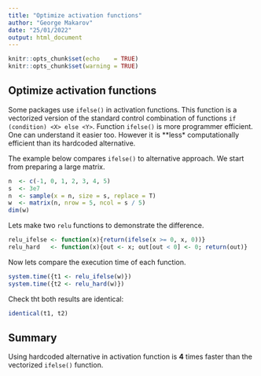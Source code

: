 ---
title: "Optimize activation functions"
author: "George Makarov"
date: "25/01/2022"
output: html_document
---

```{r setup, include=FALSE}
knitr::opts_chunk$set(echo    = TRUE)
knitr::opts_chunk$set(warning = TRUE)
```

## Optimize activation functions

Some packages use `ifelse()` in activation functions. This function is a
vectorized version of the standard control combination of functions
`if (condition) <X> else <Y>`. Function `ifelse()` is more programmer efficient.
One can understand it easier too. However it is **less* computationally efficient
than its hardcoded alternative.

The example below compares `ifelse()` to alternative approach. We start from
preparing a large matrix.

```{r}
n  <- c(-1, 0, 1, 2, 3, 4, 5)
s  <- 3e7
n  <- sample(x = n, size = s, replace = T)
w  <- matrix(n, nrow = 5, ncol = s / 5)
dim(w)
```

Lets make two `relu` functions to demonstrate the difference.

```{r}
relu_ifelse <- function(x){return(ifelse(x >= 0, x, 0))}
relu_hard   <- function(x){out <- x; out[out < 0] <- 0; return(out)}
```

Now lets compare the execution time of each function.

```{r}
system.time({t1 <- relu_ifelse(w)})
system.time({t2 <- relu_hard(w)})
```

Check tht both results are identical:

```{r}
identical(t1, t2)
```

## Summary

Using hardcoded alternative in activation function is **4** times faster than
the vectorized `ifelse()` function.
